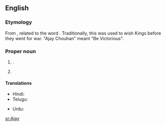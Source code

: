 ==English==

===Etymology===
From {{etyl|sa|en}}, related to the word {{m|sa||tr=ajaya||victorious; undefeatable}}. Traditionally, this was used to wish Kings before they went for war. "Ajay Chouhan" meant "Be Victorious".

===Proper noun===
{{en-proper noun}}

# {{given name|male|from=Sanskrit}}.
# {{surname|from=India}}

====Translations====
{{trans-top|male given name}}
* Hindi: {{t+|hi|अजय}}
* Telugu: {{t|te|అజయ్}}
{{trans-mid}}
* Urdu: {{t|ur|اَجے}}
{{trans-bottom}}

[[sr:Ajay]]